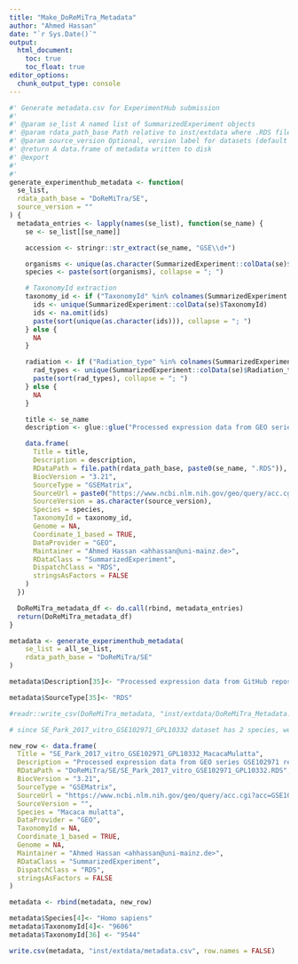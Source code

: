 ```yaml
---
title: "Make_DoReMiTra_Metadata"
author: "Ahmed Hassan"
date: "`r Sys.Date()`"
output:
  html_document:
    toc: true
    toc_float: true
editor_options: 
  chunk_output_type: console
---
```


```r

#' Generate metadata.csv for ExperimentHub submission
#'
#' @param se_list A named list of SummarizedExperiment objects
#' @param rdata_path_base Path relative to inst/extdata where .RDS files will be saved
#' @param source_version Optional, version label for datasets (default = current date)
#' @return A data.frame of metadata written to disk
#' @export
#' 
#' 
generate_experimenthub_metadata <- function(
  se_list,
  rdata_path_base = "DoReMiTra/SE",
  source_version = ""
) {
  metadata_entries <- lapply(names(se_list), function(se_name) {
    se <- se_list[[se_name]]

    accession <- stringr::str_extract(se_name, "GSE\\d+")

    organisms <- unique(as.character(SummarizedExperiment::colData(se)$Organism))
    species <- paste(sort(organisms), collapse = "; ")

    # TaxonomyId extraction
    taxonomy_id <- if ("TaxonomyId" %in% colnames(SummarizedExperiment::colData(se))) {
      ids <- unique(SummarizedExperiment::colData(se)$TaxonomyId)
      ids <- na.omit(ids)
      paste(sort(unique(as.character(ids))), collapse = "; ")
    } else {
      NA
    }

    radiation <- if ("Radiation_type" %in% colnames(SummarizedExperiment::colData(se))) {
      rad_types <- unique(SummarizedExperiment::colData(se)$Radiation_type)
      paste(sort(rad_types), collapse = "; ")
    } else {
      NA
    }

    title <- se_name
    description <- glue::glue("Processed expression data from GEO series {accession} related to {radiation} exposure.")

    data.frame(
      Title = title,
      Description = description,
      RDataPath = file.path(rdata_path_base, paste0(se_name, ".RDS")),
      BiocVersion = "3.21",
      SourceType = "GSEMatrix",
      SourceUrl = paste0("https://www.ncbi.nlm.nih.gov/geo/query/acc.cgi?acc=", accession),
      SourceVersion = as.character(source_version),
      Species = species,
      TaxonomyId = taxonomy_id,
      Genome = NA,
      Coordinate_1_based = TRUE,
      DataProvider = "GEO",
      Maintainer = "Ahmed Hassan <ahhassan@uni-mainz.de>",
      RDataClass = "SummarizedExperiment",
      DispatchClass = "RDS",
      stringsAsFactors = FALSE
    )
  })

  DoReMiTra_metadata_df <- do.call(rbind, metadata_entries)
  return(DoReMiTra_metadata_df)
}

```

```r

metadata <- generate_experimenthub_metadata(
    se_list = all_se_list,
    rdata_path_base = "DoReMiTra/SE"
)

metadata$Description[35]<- "Processed expression data from GitHub repository AhmedSAHassan/Phybion_ShortReads_Analysis related to X-ray exposure."

metadata$SourceType[35]<- "RDS"

#readr::write_csv(DoReMiTra_metadata, "inst/extdata/DoReMiTra_Metadata.csv")


```

```r

# since SE_Park_2017_vitro_GSE102971_GPL10332 dataset has 2 species, we will split it into 2 rows in the metadata file

new_row <- data.frame(
  Title = "SE_Park_2017_vitro_GSE102971_GPL10332_MacacaMulatta",
  Description = "Processed expression data from GEO series GSE102971 related to gamma ray exposure.",
  RDataPath = "DoReMiTra/SE/SE_Park_2017_vitro_GSE102971_GPL10332.RDS",
  BiocVersion = "3.21",
  SourceType = "GSEMatrix",
  SourceUrl = "https://www.ncbi.nlm.nih.gov/geo/query/acc.cgi?acc=GSE102971	",
  SourceVersion = "",
  Species = "Macaca mulatta",
  DataProvider = "GEO",
  TaxonomyId = NA,
  Coordinate_1_based = TRUE,
  Genome = NA,
  Maintainer = "Ahmed Hassan <ahhassan@uni-mainz.de>",
  RDataClass = "SummarizedExperiment",
  DispatchClass = "RDS",
  stringsAsFactors = FALSE
)

metadata <- rbind(metadata, new_row)

metadata$Species[4]<- "Homo sapiens"
metadata$TaxonomyId[4]<- "9606"
metadata$TaxonomyId[36] <- "9544"

write.csv(metadata, "inst/extdata/metadata.csv", row.names = FALSE)


```

